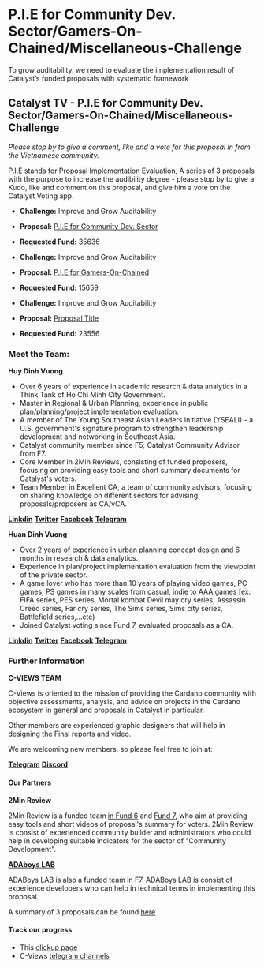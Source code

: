 # P.I.E for Community Dev. Sector/Gamers-On-Chained/Miscellaneous-Challenge

To grow auditability, we need to evaluate the implementation result of Catalyst’s funded proposals with systematic framework
<br/>

<YouTube youTubeId="z1l1_cISTwU" />

## Catalyst TV - P.I.E for Community Dev. Sector/Gamers-On-Chained/Miscellaneous-Challenge

*Please stop by to give a comment, like and a vote for this proposal in from the Vietnamese community.*

P.I.E stands for Proposal Implementation Evaluation, A series of 3 proposals with the purpose to increase the audibility degree - please stop by to give a Kudo, like and comment on this proposal, and give him a vote on the Catalyst Voting app.

- **Challenge:** Improve and Grow Auditability
- **Proposal:** [P.I.E for Community Dev. Sector](https://cardano.ideascale.com/c/idea/398308)
- **Requested Fund:** 35636

- **Challenge:** Improve and Grow Auditability
- **Proposal:** [P.I.E for Gamers-On-Chained](https://cardano.ideascale.com/c/idea/398309)
- **Requested Fund:** 15659

- **Challenge:** Improve and Grow Auditability
- **Proposal:** [Proposal Title](https://cardano.ideascale.com/c/idea/398310)
- **Requested Fund:** 23556

### Meet the Team:

**Huy Dinh Vuong**

- Over 6 years of experience in academic research & data analytics in a Think Tank of Ho Chi Minh City Government.
- Master in Regional & Urban Planning, experience in public plan/planning/project implementation evaluation.
- A member of The Young Southeast Asian Leaders Initiative (YSEALI) - a U.S. government's signature program to strengthen leadership development and networking in Southeast Asia.
- Catalyst community member since F5; Catalyst Community Advisor from F7.
- Core Member in 2Min Reviews, consisting of funded proposers, focusing on providing easy tools and short summary documents for Catalyst's voters.
- Team Member in Excellent CA, a team of community advisors, focusing on sharing knowledge on different sectors for advising proposals/proposers as CA/vCA.

[**Linkdin**](https://www.linkedin.com/in/huydinhvuong/)
[**Twitter**](https://twitter.com/huydinhvuong1)
[**Facebook**](https://www.facebook.com/leonardovuong)
[**Telegram**](https://t.me/vuongdinhhuy)


**Huan Dinh Vuong**

- Over 2 years of experience in urban planning concept design and 6 months in research & data analytics.
- Experience in plan/project implementation evaluation from the viewpoint of the private sector.
- A game lover who has more than 10 years of playing video games, PC games, PS games in many scales from casual, indie to AAA games [ex: FIFA series, PES series, Mortal kombat Devil may cry series, Assassin Creed series, Far cry series, The Sims series, Sims city series, Battlefield series,...etc)
- Joined Catalyst voting since Fund 7, evaluated proposals as a CA.

[**Linkdin**](https://www.linkedin.com/in/huan-vuong-dingh-121ba5184/)
[**Twitter**](https://twitter.com/nhHunVng1)
[**Facebook**](https://www.facebook.com/nero.vuong)
[**Telegram**](https://t.me/HUANVUONG)

### Further Information

**C-VIEWS TEAM**

C-Views is oriented to the mission of providing the Cardano community with objective assessments, analysis, and advice on projects in the Cardano ecosystem in general and proposals in Catalyst in particular.

Other members are experienced graphic designers that will help in designing the Final reports and video.

We are welcoming new members, so please feel free to join at:

[**Telegram**](https://t.me/cryptoviewsofficial_chat)
[**Discord**](https://discord.gg/cpW5J37p)

#### Our Partners

**2Min Review**

2Min Review is a funded team [in Fund 6](https://cardano.ideascale.com/c/idea/370212) and [Fund 7](https://cardano.ideascale.com/c/idea/384807), who aim at providing easy tools and short videos of proposal's summary for voters. 2Min Review is consist of experienced community builder and administrators who could help in developing suitable indicators for the sector of "Community Development".

[**ADAboys LAB**](https://github.com/adaboys)

ADABoys LAB is also a funded team in F7. ADABoys LAB is consist of experience developers who can help in technical terms in implementing this proposal.

A summary of 3 proposals can be found [here](https://www.youtube.com/watch?v=lZEkS2cZrDw)

#### Track our progress

- This [clickup page](https://doc.clickup.com/25516105/d/h/rap29-365/8afcb7d85e34db9/rap29-185)
- C-Views [telegram channels](https://t.me/cviewsofficial)